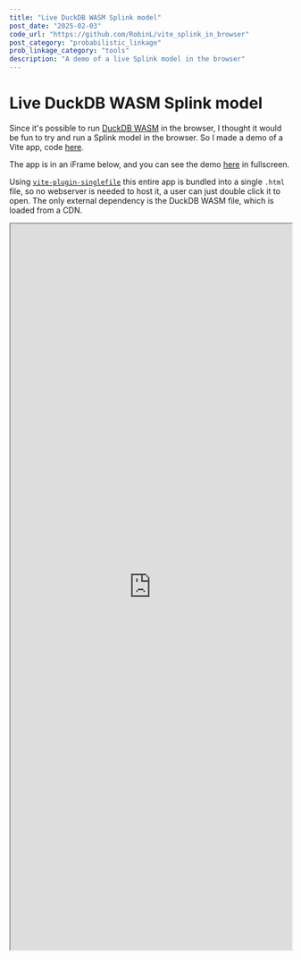```yaml
---
title: "Live DuckDB WASM Splink model"
post_date: "2025-02-03"
code_url: "https://github.com/RobinL/vite_splink_in_browser"
post_category: "probabilistic_linkage"
prob_linkage_category: "tools"
description: "A demo of a live Splink model in the browser"
---
```






<ProbHomeNav />

# Live DuckDB WASM Splink model

Since it's possible to run [DuckDB WASM](https://duckdb.org/docs/api/wasm/overview.html) in the browser, I thought it would be fun to try and run a Splink model in the browser.  So I made a demo of a Vite app, code [here](https://github.com/RobinL/vite_splink_in_browser).

The app is in an iFrame below, and you can see the demo [here](https://www.robinlinacre.com/vite_splink_in_browser) in fullscreen.

Using [`vite-plugin-singlefile`](https://www.npmjs.com/package/vite-plugin-singlefile) this entire app is bundled into a single `.html` file, so no webserver is needed to host it, a user can just double click it to open.  The only external dependency is the DuckDB WASM file, which is loaded from a CDN.

<iframe
  src="https://www.robinlinacre.com/vite_splink_in_browser"
  width="100%"
  height="1300px"
  style={{ border: 'none' }}
  title="Live DuckDB WASM Splink model"
></iframe>

